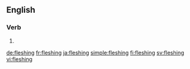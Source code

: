 ==English==

===Verb===
{{head|en|present participle}}

# {{present participle of|flesh|lang=en|nocat=1}}

[[de:fleshing]]
[[fr:fleshing]]
[[ja:fleshing]]
[[simple:fleshing]]
[[fi:fleshing]]
[[sv:fleshing]]
[[vi:fleshing]]